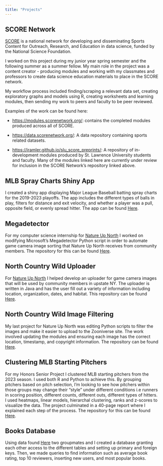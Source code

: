 ```yaml
---
title: "Projects"
---
```


## SCORE Network

[SCORE](https://scorenetwork.org/index.html){target="_blank"} is a national network for developing and disseminating Sports Content for Outreach, Research, and Education in data science, funded by the National Science Foundation.

I worked on this project during my junior year spring semester and the following summer as a summer fellow. My main role in the project was a content creator - producing modules and working with my classmates and professors to create data science education materials to place in the SCORE network.

My workflow process included finding/scraping a relevant data set, creating exploratory graphs and models using R, creating worksheets and learning modules, then sending my work to peers and faculty to be peer reviewed.

Examples of the work can be found here:

- [https://modules.scorenetwork.org/](https://modules.scorenetwork.org/){target="_blank"}: contains the completed modules produced across all of SCORE.
    
- [https://data.scorenetwork.org/](https://data.scorenetwork.org/){target="_blank"}: A data repository containing sports related datasets.

- [https://iramler.github.io/slu_score_preprints/](https://iramler.github.io/slu_score_preprints/){target="_blank"}: A repository of in-development modules produced by St. Lawrence University students and faculty. Many of the modules linked here are currently under review for inclusion in the SCORE Network's repository linked above.

## MLB Spray Charts Shiny App

I created a shiny app displaying Major League Baseball batting spray charts for the 2019-2023 playoffs. The app includes the different types of balls in play, filters for distance and exit velocity, and whether a player was a pull, opposite field, or evenly spread hitter. The app can be found [Here](https://bkaradenes.shinyapps.io/Batting/){target="_blank"}.

## Megadetector

For my computer science internship for [Nature Up North](https://www.natureupnorth.org/){target="_blank"} I worked on modifying Microsoft's Megadetector Python script in order to automate game camera image sorting that Nature Up North receives from community members. The repository for this can be found [Here](https://github.com/NatureUpNorth/MegaDetector){target="_blank"}.

## North Country Wild Uploader

For [Nature Up North](https://www.natureupnorth.org/){target="_blank"} I helped develop an uploader for game camera images that will be used by community members in upstate NY. The uploader is written in Java and has the user fill out a variety of information including location, organization, dates, and habitat. This repository can be found [Here](https://github.com/NatureUpNorth/NCW-Uploader){target="_blank"}.

## North Country Wild Image Filtering

My last project for Nature Up North was editing Python scripts to filter the images and make it easier to upload to the Zooniverse site. The work involved updating the modules and ensuring each image has the correct location, timestamp, and copyright information. The repository can be found [Here](https://github.com/NatureUpNorth/North-Country-Wild/tree/main){target="_blank"}.

## Clustering MLB Starting Pitchers

For my Honors Senior Project I clustered MLB starting pitchers from the 2023 season. I used both R and Python to achieve this. By grouping pitchers based on pitch selection, I'm looking to see how pitchers within those groups may change their "style" under different conditions i.e runners in scoring position, different counts, different outs, different types of hitters. I used heatmaps, linear models, hierarchal clustering, ranks and z-scores to visualize the data. The project culminated in a 40-page report where I explained each step of the process. The repository for this can be found [Here](https://github.com/bkaradenes25/SYE){target="_blank"}.

## Books Database

Using data found [Here](https://www.kaggle.com/datasets/saurabhbagchi/books-dataset){target="_blank"} two groupmates and I created a database granting each other access to the different tables and setting up primary and foreign keys. Then, we made queries to find information such as average book rating, top 10 reviewers, inserting new users, and most popular books.

